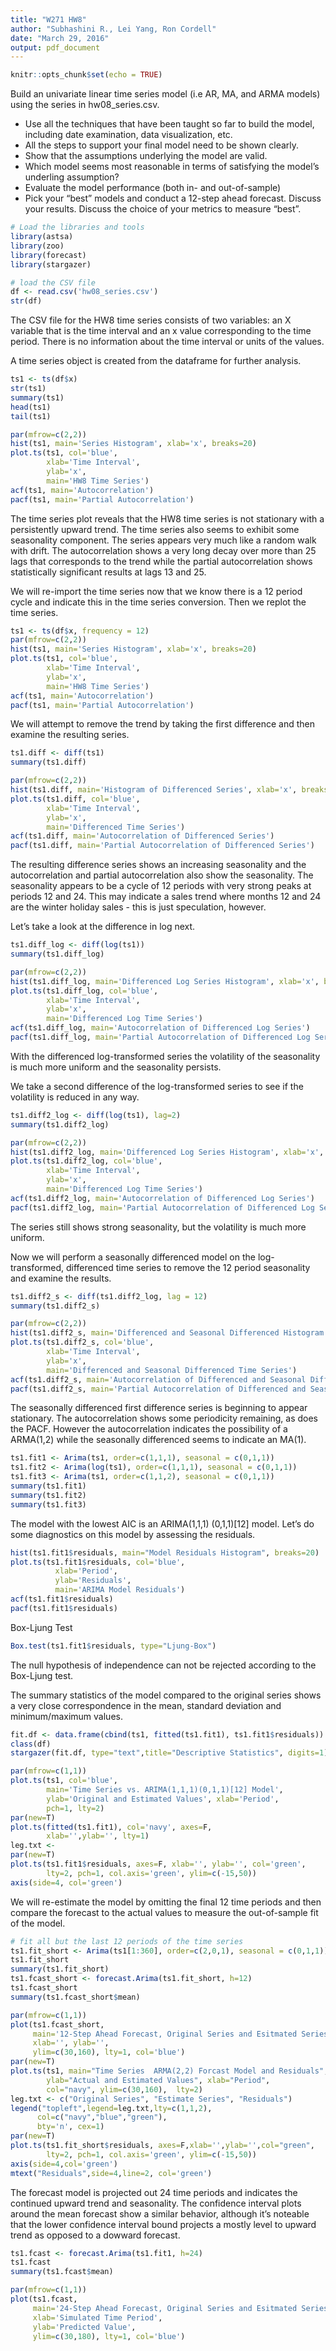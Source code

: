 ```yaml
---
title: "W271 HW8"
author: "Subhashini R., Lei Yang, Ron Cordell"
date: "March 29, 2016"
output: pdf_document
---
```


```r
knitr::opts_chunk$set(echo = TRUE)
```
Build an univariate linear time series model (i.e AR, MA, and ARMA models) using the series in hw08_series.csv.  

* Use all the techniques that have been taught so far to build the model, including date examination, data visualization, etc.  
* All the steps to support your final model need to be shown clearly.  
* Show that the assumptions underlying the model are valid.  
* Which model seems most reasonable in terms of satisfying the model’s underling assumption?  
* Evaluate the model performance (both in- and out-of-sample)  
* Pick your “best” models and conduct a 12-step ahead forecast. Discuss your results. Discuss the choice
of your metrics to measure “best”.  

```r
# Load the libraries and tools
library(astsa)
library(zoo)
library(forecast)
library(stargazer)
```

```r
# load the CSV file
df <- read.csv('hw08_series.csv')
str(df)
```

The CSV file for the HW8 time series consists of two variables: an X variable that is the time interval and an x value corresponding to the time period. There is no information about the time interval or units of the values. 

A time series object is created from the dataframe for further analysis.

``` r
ts1 <- ts(df$x)
str(ts1)
summary(ts1)
head(ts1)
tail(ts1)
```
\newpage

```r
par(mfrow=c(2,2))
hist(ts1, main='Series Histogram', xlab='x', breaks=20) 
plot.ts(ts1, col='blue',
        xlab='Time Interval',
        ylab='x',
        main='HW8 Time Series')
acf(ts1, main='Autocorrelation')
pacf(ts1, main='Partial Autocorrelation')
```

The time series plot reveals that the HW8 time series is not stationary with a persistently upward trend. The time series also seems to exhibit some seasonality component. The series appears very much like a random walk with drift. The autocorrelation shows a very long decay over more than 25 lags that corresponds to the trend while the partial autocorrelation shows statistically significant results at lags 13 and 25.

We will re-import the time series now that we know there is a 12 period cycle and indicate this in the time series conversion. Then we replot the time series.

```r
ts1 <- ts(df$x, frequency = 12)
par(mfrow=c(2,2))
hist(ts1, main='Series Histogram', xlab='x', breaks=20) 
plot.ts(ts1, col='blue',
        xlab='Time Interval',
        ylab='x',
        main='HW8 Time Series')
acf(ts1, main='Autocorrelation')
pacf(ts1, main='Partial Autocorrelation')
```


We will attempt to remove the trend by taking the first difference and then examine the resulting series.

```r
ts1.diff <- diff(ts1)
summary(ts1.diff)
```

```r
par(mfrow=c(2,2))
hist(ts1.diff, main='Histogram of Differenced Series', xlab='x', breaks=20) 
plot.ts(ts1.diff, col='blue',
        xlab='Time Interval',
        ylab='x',
        main='Differenced Time Series')
acf(ts1.diff, main='Autocorrelation of Differenced Series')
pacf(ts1.diff, main='Partial Autocorrelation of Differenced Series')
```

The resulting difference series shows an increasing seasonality and the autocorrelation and partial autocorrelation also show the seasonality. The seasonality appears to be a cycle of 12 periods with very strong peaks at periods 12 and 24. This may indicate a sales trend where months 12 and 24 are the winter holiday sales - this is just speculation, however.

Let's take a look at the difference in log next.

```r
ts1.diff_log <- diff(log(ts1))
summary(ts1.diff_log)
```

```r
par(mfrow=c(2,2))
hist(ts1.diff_log, main='Differenced Log Series Histogram', xlab='x', breaks=20) 
plot.ts(ts1.diff_log, col='blue',
        xlab='Time Interval',
        ylab='x',
        main='Differenced Log Time Series')
acf(ts1.diff_log, main='Autocorrelation of Differenced Log Series')
pacf(ts1.diff_log, main='Partial Autocorrelation of Differenced Log Series')
```

With the differenced log-transformed series the volatility of the seasonality is much more uniform and the seasonality persists.

We take a second difference of the log-transformed series to see if the volatility is reduced in any way.

```r
ts1.diff2_log <- diff(log(ts1), lag=2)
summary(ts1.diff2_log)
```

```r
par(mfrow=c(2,2))
hist(ts1.diff2_log, main='Differenced Log Series Histogram', xlab='x', breaks=20) 
plot.ts(ts1.diff2_log, col='blue',
        xlab='Time Interval',
        ylab='x',
        main='Differenced Log Time Series')
acf(ts1.diff2_log, main='Autocorrelation of Differenced Log Series')
pacf(ts1.diff2_log, main='Partial Autocorrelation of Differenced Log Series')
```

The series still shows strong seasonality, but the volatility is much more uniform.

Now we will perform a seasonally differenced model on the log-transformed, differenced time series to remove the 12 period seasonality and examine the results.

```r
ts1.diff2_s <- diff(ts1.diff2_log, lag = 12)
summary(ts1.diff2_s)
```

```r
par(mfrow=c(2,2))
hist(ts1.diff2_s, main='Differenced and Seasonal Differenced Histogram', xlab='x', breaks=20) 
plot.ts(ts1.diff2_s, col='blue',
        xlab='Time Interval',
        ylab='x',
        main='Differenced and Seasonal Differenced Time Series')
acf(ts1.diff2_s, main='Autocorrelation of Differenced and Seasonal Differenced Series')
pacf(ts1.diff2_s, main='Partial Autocorrelation of Differenced and Seasonal Differenced Series')
```

The seasonally differenced first difference series is beginning to appear stationary. The autocorrelation shows some periodicity remaining, as does the PACF. However the autocorrelation indicates the possibility of a ARMA(1,2) while the seasonally differenced seems to indicate an MA(1).

```r
ts1.fit1 <- Arima(ts1, order=c(1,1,1), seasonal = c(0,1,1))
ts1.fit2 <- Arima(log(ts1), order=c(1,1,1), seasonal = c(0,1,1))
ts1.fit3 <- Arima(ts1, order=c(1,1,2), seasonal = c(0,1,1))
summary(ts1.fit1)
summary(ts1.fit2)
summary(ts1.fit3)
```

The model with the lowest AIC is an ARIMA(1,1,1) (0,1,1)[12] model. Let's do some diagnostics on this model by assessing the residuals.

```r
hist(ts1.fit1$residuals, main="Model Residuals Histogram", breaks=20)
plot.ts(ts1.fit1$residuals, col='blue',
          xlab='Period',
          ylab='Residuals',
          main='ARIMA Model Residuals')
acf(ts1.fit1$residuals)
pacf(ts1.fit1$residuals)
```

Box-Ljung Test

```r
Box.test(ts1.fit1$residuals, type="Ljung-Box")
```

The null hypothesis of independence can not be rejected according to the Box-Ljung test.

The summary statistics of the model compared to the original series shows a very close correspondence in the mean, standard deviation and minimum/maximum values.

```r
fit.df <- data.frame(cbind(ts1, fitted(ts1.fit1), ts1.fit1$residuals))
class(df)
stargazer(fit.df, type="text",title="Descriptive Statistics", digits=1)
```

```r
par(mfrow=c(1,1))
plot.ts(ts1, col='blue', 
        main='Time Series vs. ARIMA(1,1,1)(0,1,1)[12] Model',
        ylab='Original and Estimated Values', xlab='Period',
        pch=1, lty=2)
par(new=T)
plot.ts(fitted(ts1.fit1), col='navy', axes=F,
        xlab='',ylab='', lty=1)
leg.txt <- 
par(new=T)
plot.ts(ts1.fit1$residuals, axes=F, xlab='', ylab='', col='green',
        lty=2, pch=1, col.axis='green', ylim=c(-15,50))
axis(side=4, col='green')

```

We will re-estimate the model by omitting the final 12 time periods and then compare the forecast to the actual values to measure the out-of-sample fit of the model.

```r
# fit all but the last 12 periods of the time series
ts1.fit_short <- Arima(ts1[1:360], order=c(2,0,1), seasonal = c(0,1,1))
ts1.fit_short
summary(ts1.fit_short)
ts1.fcast_short <- forecast.Arima(ts1.fit_short, h=12)
ts1.fcast_short
summary(ts1.fcast_short$mean)
```

```r
par(mfrow=c(1,1))
plot(ts1.fcast_short,
     main='12-Step Ahead Forecast, Original Series and Esitmated Series',
     xlab='', ylab='',
     ylim=c(30,160), lty=1, col='blue')
par(new=T)
plot.ts(ts1, main="Time Series  ARMA(2,2) Forcast Model and Residuals",
        ylab="Actual and Estimated Values", xlab="Period",
        col="navy", ylim=c(30,160),  lty=2)
leg.txt <- c("Original Series", "Estimate Series", "Residuals")
legend("topleft",legend=leg.txt,lty=c(1,1,2),
      col=c("navy","blue","green"),
      bty='n', cex=1)
par(new=T)
plot.ts(ts1.fit_short$residuals, axes=F,xlab='',ylab='',col="green",
        lty=2, pch=1, col.axis='green', ylim=c(-15,50))
axis(side=4,col='green')
mtext("Residuals",side=4,line=2, col='green')
```



The forecast model is projected out 24 time periods and indicates the continued upward trend and seasonality. The confidence interval plots around the mean forecast show a similar behavior, although it's noteable that the lower confidence interval bound projects a mostly level to upward trend as opposed to a dowward forecast.

``` r
ts1.fcast <- forecast.Arima(ts1.fit1, h=24)
ts1.fcast
summary(ts1.fcast$mean)
```

``` r
par(mfrow=c(1,1))
plot(ts1.fcast,
     main='24-Step Ahead Forecast, Original Series and Esitmated Series',
     xlab='Simulated Time Period',
     ylab='Predicted Value',
     ylim=c(30,180), lty=1, col='blue')
```
